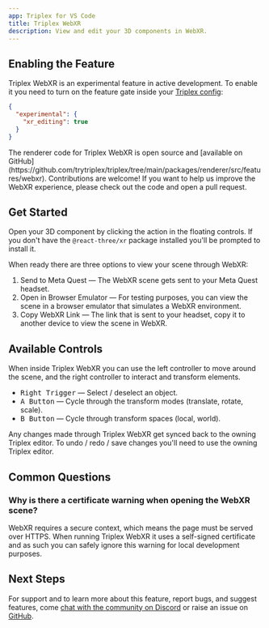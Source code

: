 ```yaml
---
app: Triplex for VS Code
title: Triplex WebXR
description: View and edit your 3D components in WebXR.
---
```



## Enabling the Feature

Triplex WebXR is an experimental feature in active development. To enable it you need to turn on the feature gate inside your [Triplex config](/docs/api-reference/config-options):

```json {2-4} filename=".triplex/config.json"
{
  "experimental": {
    "xr_editing": true
  }
}
```

<KnowledgeCallout>
  The renderer code for Triplex WebXR is open source and [available on
  GitHub](https://github.com/trytriplex/triplex/tree/main/packages/renderer/src/features/webxr).
  Contributions are welcome! If you want to help us improve the WebXR
  experience, please check out the code and open a pull request.
</KnowledgeCallout>

## Get Started

Open your 3D component by clicking the <ActionLink icon={VRGogglesIcon} name="Open in WebXR" /> action in the floating controls. If you don't have the `@react-three/xr` package installed you'll be prompted to install it.

When ready there are three options to view your scene through WebXR:

1. Send to Meta Quest — The WebXR scene gets sent to your Meta Quest headset.
2. Open in Browser Emulator — For testing purposes, you can view the scene in a browser emulator that simulates a WebXR environment.
3. Copy WebXR Link — The link that is sent to your headset, copy it to another device to view the scene in WebXR.

## Available Controls

When inside Triplex WebXR you can use the left controller to move around the scene, and the right controller to interact and transform elements.

- <Kbd>Right Trigger</Kbd> — Select / deselect an object.
- <Kbd>A Button</Kbd> — Cycle through the transform modes (translate, rotate,
  scale).
- <Kbd>B Button</Kbd> — Cycle through transform spaces (local, world).

Any changes made through Triplex WebXR get synced back to the owning Triplex editor. To undo / redo / save changes you'll need to use the owning Triplex editor.

## Common Questions

### Why is there a certificate warning when opening the WebXR scene?

WebXR requires a secure context, which means the page must be served over HTTPS. When running Triplex WebXR it uses a self-signed certificate and as such you can safely ignore this warning for local development purposes.

## Next Steps

For support and to learn more about this feature, report bugs, and suggest features, come [chat with the community on Discord](https://discord.gg/nBzRBUEs4b) or raise an issue on [GitHub](https://github.com/trytriplex/triplex/issues/new).
